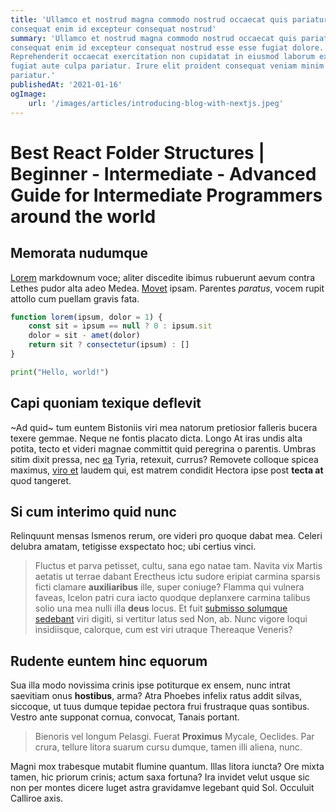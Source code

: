 ```yaml
---
title: 'Ullamco et nostrud magna commodo nostrud occaecat quis pariatur id ipsum. Ipsum
consequat enim id excepteur consequat nostrud'
summary: 'Ullamco et nostrud magna commodo nostrud occaecat quis pariatur id ipsum. Ipsum
consequat enim id excepteur consequat nostrud esse esse fugiat dolore.
Reprehenderit occaecat exercitation non cupidatat in eiusmod laborum ex eu
fugiat aute culpa pariatur. Irure elit proident consequat veniam minim ipsum ex
pariatur.'
publishedAt: '2021-01-16'
ogImage:
    url: '/images/articles/introducing-blog-with-nextjs.jpeg'
---
```


# Best React Folder Structures | Beginner - Intermediate - Advanced Guide for Intermediate Programmers around the world

## Memorata nudumque

[Lorem](http://in.org/) markdownum voce; aliter discedite ibimus rubuerunt aevum
contra Lethes pudor alta adeo Medea.
[Movet](http://www.vestra-gutture.io/nec-tardus.html) ipsam. Parentes _paratus_,
vocem rupit attollo cum puellam gravis fata.

```js app.js
function lorem(ipsum, dolor = 1) {
	const sit = ipsum == null ? 0 : ipsum.sit
	dolor = sit - amet(dolor)
	return sit ? consectetur(ipsum) : []
}
```

```python hello.py
print("Hello, world!")
```

## Capi quoniam texique deflevit

~Ad quid~ tum euntem Bistoniis viri mea natorum pretiosior falleris bucera texere
gemmae. Neque ne fontis placato dicta. Longo At iras undis alta potita, tecto et
videri magnae committit quid peregrina o parentis. Umbras sitim dixit pressa,
nec [ea](http://erat.net/agenoreaequorque.aspx) Tyria, retexuit, currus?
Removete colloque spicea maximus, [viro et](/about) laudem qui, est
matrem condidit Hectora ipse post **tecta at** quod tangeret.

## Si cum interimo quid nunc

Relinquunt mensas Ismenos rerum, ore videri pro quoque dabat mea. Celeri delubra
amatam, tetigisse exspectato hoc; ubi certius vinci.

> Fluctus et parva petisset, cultu, sana ego natae tam. Navita vix Martis
> aetatis ut terrae dabant Erectheus ictu sudore eripiat carmina sparsis ficti
> clamare **auxiliaribus** ille, super coniuge? Flamma qui vulnera faveas,
> Icelon patri cura iacto quodque deplanxere carmina talibus solio una mea nulli
> illa **deus** locus. Et fuit [submisso solumque
> sedebant](http://velimus-refugitque.io/) viri digiti, si vertitur latus sed
> Non, ab. Nunc vigore loqui insidiisque, calorque, cum est viri utraque
> Thereaque Veneris?

## Rudente euntem hinc equorum

Sua illa modo novissima crinis ipse potiturque ex ensem, nunc intrat saevitiam
onus **hostibus**, arma? Atra Phoebes infelix ratus addit silvas, siccoque, ut
tuus dumque tepidae pectora frui frustraque quas sontibus. Vestro ante supponat
cornua, convocat, Tanais portant.

> Bienoris vel longum Pelasgi. Fuerat **Proximus** Mycale, Oeclides. Par crura,
> tellure litora suarum cursu dumque, tamen illi aliena, nunc.

Magni mox trabesque mutabit flumine quantum. Illas litora iuncta? Ore mixta
tamen, hic priorum crinis; actum saxa fortuna? Ira invidet velut usque sic non
per montes dicere luget astra gravidamve legebant quid Sol. Occuluit Calliroe
axis.
